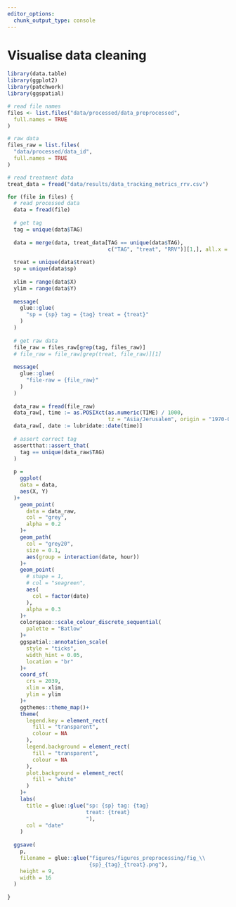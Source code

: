 ```yaml
---
editor_options: 
  chunk_output_type: console
---
```


# Visualise data cleaning

```r
library(data.table)
library(ggplot2)
library(patchwork)
library(ggspatial)
```

```r
# read file names
files <- list.files("data/processed/data_preprocessed",
  full.names = TRUE
)

# raw data
files_raw = list.files(
  "data/processed/data_id",
  full.names = TRUE
)

# read treatment data
treat_data = fread("data/results/data_tracking_metrics_rrv.csv")
```

```r
for (file in files) {
  # read processed data
  data = fread(file)
  
  # get tag
  tag = unique(data$TAG)
  
  data = merge(data, treat_data[TAG == unique(data$TAG), 
                                c("TAG", "treat", "RRV")][1,], all.x = T)
  
  treat = unique(data$treat)
  sp = unique(data$sp)
  
  xlim = range(data$X)
  ylim = range(data$Y)
  
  message(
    glue::glue(
      "sp = {sp} tag = {tag} treat = {treat}"
    )
  )
  
  # get raw data
  file_raw = files_raw[grep(tag, files_raw)]
  # file_raw = file_raw[grep(treat, file_raw)][1]
  
  message(
    glue::glue(
      "file-raw = {file_raw}"
    )
  )
  
  data_raw = fread(file_raw)
  data_raw[, time := as.POSIXct(as.numeric(TIME) / 1000, 
                                tz = "Asia/Jerusalem", origin = "1970-01-01")]
  data_raw[, date := lubridate::date(time)]
  
  # assert correct tag
  assertthat::assert_that(
    tag == unique(data_raw$TAG)
  )
  
  p =
    ggplot(
    data = data,
    aes(X, Y)
  )+
    geom_point(
      data = data_raw,
      col = "grey",
      alpha = 0.2
    )+
    geom_path(
      col = "grey20",
      size = 0.1,
      aes(group = interaction(date, hour))
    )+
    geom_point(
      # shape = 1,
      # col = "seagreen",
      aes(
        col = factor(date)
      ),
      alpha = 0.3
    )+
    colorspace::scale_colour_discrete_sequential(
      palette = "Batlow"
    )+
    ggspatial::annotation_scale(
      style = "ticks",
      width_hint = 0.05,
      location = "br"
    )+
    coord_sf(
      crs = 2039,
      xlim = xlim,
      ylim = ylim
    )+
    ggthemes::theme_map()+
    theme(
      legend.key = element_rect(
        fill = "transparent",
        colour = NA
      ),
      legend.background = element_rect(
        fill = "transparent",
        colour = NA
      ),
      plot.background = element_rect(
        fill = "white"
      )
    )+
    labs(
      title = glue::glue("sp: {sp} tag: {tag}
                         treat: {treat}
                         "),
      col = "date"
    )
  
  ggsave(
    p,
    filename = glue::glue("figures/figures_preprocessing/fig_\\
                          {sp}_{tag}_{treat}.png"),
    height = 9,
    width = 16
  )
  
}
```

